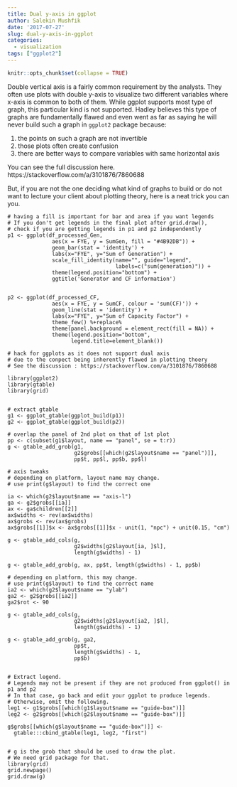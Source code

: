 ```yaml
---
title: Dual y-axis in ggplot
author: Salekin Mushfik
date: '2017-07-27'
slug: dual-y-axis-in-ggplot
categories:
  - visualization
tags: ["ggplot2"]
---
```


```r
knitr::opts_chunk$set(collapse = TRUE)
```


Double vertical axis is a fairly common requirement by the analysts. They often use plots with double y-axis to visualize two different variables where x-axis is common to both of them. While ggplot supports most type of graph, this particular kind is not supported. Hadley believes this type of graphs are fundamentally flawed and even went as far as saying he will never build such a graph in `ggplot2` package because:
  
  1. the points on such a graph are not invertible 
  2. those plots often create confusion
  3. there are better ways to compare variables with same horizontal axis

You can see the full discussion here. https://stackoverflow.com/a/3101876/7860688

But, if you are not the one deciding what kind of graphs to build or do not want to lecture your client about plotting theory, here is a neat trick you can you. 

```
# having a fill is important for bar and area if you want legends
# If you don't get legends in the final plot after grid.draw(),
# check if you are getting legends in p1 and p2 independently
p1 <- ggplot(df_processed_Gen, 
              aes(x = FYE, y = SumGen, fill = "#4B92DB")) + 
              geom_bar(stat = 'identity') + 
              labs(x="FYE", y="Sum of Generation") +
              scale_fill_identity(name="", guide="legend",
                                  labels=c("sum(generation)")) +
              theme(legend.position="bottom") +
              ggtitle('Generator and CF information')


p2 <- ggplot(df_processed_CF, 
              aes(x = FYE, y = SumCF, colour = 'sum(CF)')) + 
              geom_line(stat = 'identity') + 
              labs(x="FYE", y="Sum of Capacity Factor") +
              theme_few() %+replace% 
              theme(panel.background = element_rect(fill = NA)) +
              theme(legend.position="bottom",
                    legend.title=element_blank())

# hack for ggplots as it does not support dual axis
# due to the conpect being inherently flawed in plotting thoery
# See the discussion : https://stackoverflow.com/a/3101876/7860688

library(ggplot2)
library(gtable)
library(grid)


# extract gtable
g1 <- ggplot_gtable(ggplot_build(p1))
g2 <- ggplot_gtable(ggplot_build(p2))

# overlap the panel of 2nd plot on that of 1st plot
pp <- c(subset(g1$layout, name == "panel", se = t:r))
g <- gtable_add_grob(g1, 
                     g2$grobs[[which(g2$layout$name == "panel")]], 
                     pp$t, pp$l, pp$b, pp$l)

# axis tweaks
# depending on platform, layout name may change.
# use print(g$layout) to find the correct one

ia <- which(g2$layout$name == "axis-l")   
ga <- g2$grobs[[ia]]                      
ax <- ga$children[[2]]
ax$widths <- rev(ax$widths)
ax$grobs <- rev(ax$grobs)
ax$grobs[[1]]$x <- ax$grobs[[1]]$x - unit(1, "npc") + unit(0.15, "cm")

g <- gtable_add_cols(g, 
                     g2$widths[g2$layout[ia, ]$l], 
                     length(g$widths) - 1)

g <- gtable_add_grob(g, ax, pp$t, length(g$widths) - 1, pp$b)

# depending on platform, this may change.
# use print(g$layout) to find the correct name
ia2 <- which(g2$layout$name == "ylab")   
ga2 <- g2$grobs[[ia2]]                   
ga2$rot <- 90

g <- gtable_add_cols(g, 
                     g2$widths[g2$layout[ia2, ]$l], 
                     length(g$widths) - 1)

g <- gtable_add_grob(g, ga2, 
                     pp$t, 
                     length(g$widths) - 1, 
                     pp$b)


# Extract legend. 
# Legends may not be present if they are not produced from ggplot() in p1 and p2
# In that case, go back and edit your ggplot to produce legends. 
# Otherwise, omit the following.   
leg1 <- g1$grobs[[which(g1$layout$name == "guide-box")]]
leg2 <- g2$grobs[[which(g2$layout$name == "guide-box")]]

g$grobs[[which(g$layout$name == "guide-box")]] <- 
  gtable:::cbind_gtable(leg1, leg2, "first")


# g is the grob that should be used to draw the plot. 
# We need grid package for that.
library(grid)
grid.newpage()
grid.draw(g)

```
